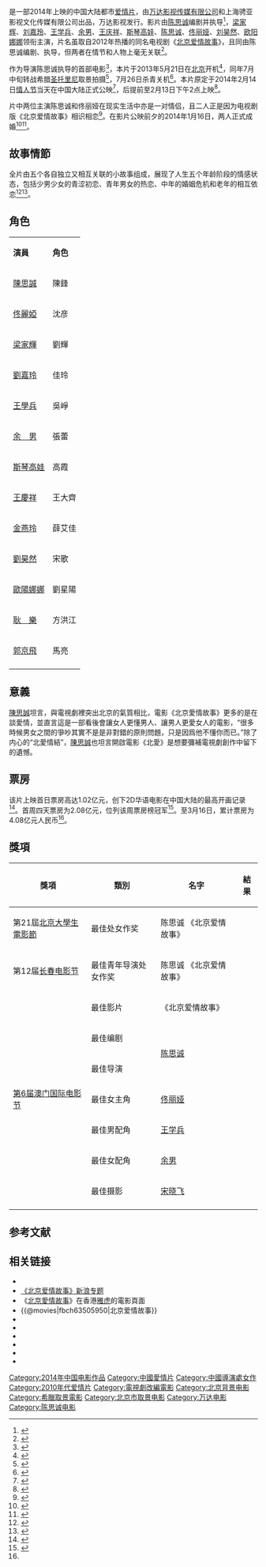{{Otheruses|subject=2014年上映的中国大陆电影|other=其他同名条目|北京爱情故事}}
{{Infobox Film
| name          = 北京爱情故事
| original_name = ''Beijing Love Story''
| image         = Beijing Love Story (film).jpg
| caption       = 中国大陆海报
| sec-title     = 用爱情打败现实，用故事温暖城市
| director      = [[陈思诚|陈思诚]]
| producer      = [[邝文伟|邝文伟]]、郑剑锋
| producer_2    = 李亚平
| writer        = 陈思诚
| starring      = {{Unbulleted list|[[梁家辉|梁家辉]]|[[刘嘉玲|刘嘉玲]]|[[王学兵|王学兵]]|[[余男|余男]]|[[王庆祥|王庆祥]]|[[斯琴高娃|斯琴高娃]]|[[陈思诚|陈思诚]]|[[佟丽娅|佟丽娅]]|[[刘昊然|刘昊然]]|[[欧阳娜娜|欧阳娜娜]]}}
| music         = 董冬冬
| endtheme      = 小柯《北京爱情》
| cinematography = 宋晓飞
| editing       = 屠亦然
| studio        = [[北京万达文化产业集团|万达影视]]、骋亚影视
| runtime       = 121分钟
| country       = {{中國大陸電影產地}}
| language      = [[普通话|普通话]]
| released      = {{Film date|2014|2|13|}}{{flagicon|CHN}}<br>{{Film date|2014|2|14}}{{flagicon|US}}<ref>{{cite news | title=《北京爱情故事》情人节登陆北美主流影院 | url=http://www.chinanews.com/yl/2014/02-13/5834092.shtml | newspaper=[[中新网|中新网]] | date=2014-02-13 | accessdate=2014-08-17 | archive-date=2014-08-19 | archive-url=https://web.archive.org/web/20140819085234/http://www.chinanews.com/yl/2014/02-13/5834092.shtml | dead-url=no }}</ref><br>
{{Film date|2014|2|20}}{{flagicon|MYS}}<br>{{Film date|2014|3|20}}{{flagicon|HK}}<ref>{{cite web | title=tube 電影 北京愛情故事 | url=http://tube.hk/ch/movie/2014/北京愛情故事 | publisher=tube | access-date=2022-06-08 | archive-date=2022-03-08 | archive-url=https://web.archive.org/web/20220308185253/https://tube.hk/ch/movie/2014/%E5%8C%97%E4%BA%AC%E6%84%9B%E6%83%85%E6%95%85%E4%BA%8B }}</ref>
| distributor   =万达影视
| sarft_id      = {{SARFT|故|2013|606}}
| budget        = [[CNY|CNY]] ¥3000万<ref>{{cite news | title=王健林上海演讲详解万达文化产业 | url=http://www.wanda.cn/2014/focus_0415/27825.html | newspaper=万达集团官网 | date=2014-04-15 | accessdate=2014-08-17 | archive-date=2014-07-02 | archive-url=https://web.archive.org/web/20140702021150/http://www.wanda.cn/2014/focus_0415/27825.html | dead-url=no }}</ref>+1500万<ref>{{cite news | title=伯乐电影沙龙揭秘：《北爱》1天1亿如何炼成 | url=http://marketing.entgroup.cn/1919828.shtml | newspaper=艺恩网 | date=2014-03-19 | access-date=2014-08-17 | archive-url=https://web.archive.org/web/20140819085000/http://marketing.entgroup.cn/1919828.shtml | archive-date=2014-08-19 | dead-url=yes }}</ref>
| gross         = CNY ¥4.0829亿<ref name=gross>{{cite web | title=中国电影报2014年3月18日新浪微博 | url=http://weibo.com/2304129841/ABxEHB8RO | date=2014-03-18 | accessdate=2014-03-25 | archive-date=2014-03-22 | archive-url=https://web.archive.org/web/20140322104335/http://www.weibo.com/2304129841/ABxEHB8RO | dead-url=no }}</ref>（中国大陆）
}}

{{Engname|《北京爱情故事》|''Beijing Love Story''}}是一部2014年上映的中国大陆都市[[爱情片|爱情片]]，由[[万达影视传媒有限公司|万达影视传媒有限公司]]和上海骋亚影视文化传媒有限公司出品，万达影视发行。影片由[[陈思诚|陈思诚]]编剧并执导<ref>{{cite news |title=“北京爱情故事”剧终！陈思诚的百亿票房，佟丽娅能分到多少 |url=http://finance.ce.cn/stock/gsgdbd/202105/20/t20210520_36575912.shtml |accessdate=2021-12-22 |work=中国经济网——国家经济门户 |archive-date=2021-12-22 |archive-url=https://web.archive.org/web/20211222065602/http://finance.ce.cn/stock/gsgdbd/202105/20/t20210520_36575912.shtml }}</ref>，[[梁家辉|梁家辉]]、[[刘嘉玲|刘嘉玲]]、[[王学兵|王学兵]]、[[余男|余男]]、[[王庆祥|王庆祥]]、[[斯琴高娃|斯琴高娃]]、[[陈思诚|陈思诚]]、[[佟丽娅|佟丽娅]]、[[刘昊然|刘昊然]]、[[欧阳娜娜|欧阳娜娜]]领衔主演，片名虽取自2012年热播的同名电视剧《[[北京爱情故事_(2012年电视剧)|北京爱情故事]]》，且同由陈思诚编剧、执导，但两者在情节和人物上毫无关联<ref>{{cite news | title=陈思诚拍电影版《北爱》 与佟丽娅好事近 | url=http://ent.sina.com.cn/m/c/2013-11-20/07354045938.shtml | newspaper=[[新浪|新浪娱乐]] | date=2013-11-20 | accessdate=2014-08-17 | archive-date=2014-07-30 | archive-url=https://web.archive.org/web/20140730031645/http://ent.sina.com.cn/m/c/2013-11-20/07354045938.shtml | dead-url=no }}</ref>。

作为导演陈思诚执导的首部电影<ref>{{cite news |title=陈思诚自编自演年代剧《远大前程》-新华网 |url=http://www.xinhuanet.com/local/2018-03/27/c_1122599783.htm |accessdate=2021-12-22 |work=新华网 |archive-date=2021-01-16 |archive-url=https://web.archive.org/web/20210116155824/http://www.xinhuanet.com/local/2018-03/27/c_1122599783.htm }}</ref>，本片于2013年5月21日在[[北京|北京]]开机<ref>{{cite web | title=孔二狗2013年5月20日新浪微博 | url=http://weibo.com/1645826702/zxBUI3Cve | date=2013-05-20}}</ref>，同年7月中旬转战希腊[[圣托里尼|圣托里尼]]取景拍摄<ref>{{cite news | title=《北爱》曝希腊特辑 梁家辉刘嘉玲上演偷情之旅 | url=http://yule.sohu.com/20131211/n391608214.shtml | newspaper=[[搜狐娱乐|搜狐娱乐]] | date=2013-12-11 | accessdate=2014-08-17 | archive-date=2014-08-19 | archive-url=https://web.archive.org/web/20140819085901/http://yule.sohu.com/20131211/n391608214.shtml | dead-url=no }}</ref>，7月26日杀青关机<ref>{{cite web | title=北京爱情故事电影版吧2013年7月29日新浪微博 | url=http://weibo.com/3176128444/A2fAu3grQ | date=2013-07-29}}</ref>。本片原定于2014年2月14日[[情人节|情人节]]当天在中国大陆正式公映<ref>{{cite news | title=《北爱》定档2.14 陈思诚佟丽娅续情缘 | url=http://ent.sina.com.cn/m/c/2013-08-06/17343981595.shtml | newspaper=新浪娱乐 | date=2013-08-06 | accessdate=2014-08-17 | archive-date=2014-08-19 | archive-url=https://web.archive.org/web/20140819125602/http://ent.sina.com.cn/m/c/2013-08-06/17343981595.shtml | dead-url=no }}</ref>，后提前至2月13日下午2点上映<ref>{{cite news | title=《北爱》提档13日公映 为你用爱取暖 | url=http://ent.sina.com.cn/m/c/2014-02-12/22564095363.shtml | newspaper=新浪娱乐 | date=2014-02-12 | accessdate=2014-02-13 | archive-date=2014-02-22 | archive-url=https://web.archive.org/web/20140222070514/http://ent.sina.com.cn/m/c/2014-02-12/22564095363.shtml | dead-url=no }}</ref>。

片中两位主演陈思诚和佟丽娅在现实生活中亦是一对情侣，且二人正是因为电视剧版《北京爱情故事》相识相恋<ref>{{cite news |title=电影《北京爱情故事》陈思诚佟丽娅 文艺屌丝献礼女神 |url=https://tv.cctv.com/2013/12/26/VIDE1388041383553241.shtml |accessdate=2021-12-22 |work=CCTV.com |archive-date=2021-12-22 |archive-url=https://web.archive.org/web/20211222070036/https://tv.cctv.com/2013/12/26/VIDE1388041383553241.shtml }}</ref>。在影片公映前夕的2014年1月16日，两人正式成婚<ref>{{cite news | title=陈思诚佟丽娅大溪地办奢华婚礼 被曝花费1500万 | url=http://ent.qq.com/a/20140117/000508.htm | newspaper=[[腾讯娱乐|腾讯娱乐]] | date=2014-01-17 | accessdate=2014-02-13 | archive-date=2014-01-19 | archive-url=https://web.archive.org/web/20140119101358/http://ent.qq.com/a/20140117/000508.htm | dead-url=no }}</ref><ref>{{cite news |title=佟丽娅陈思诚定制8.8克拉婚戒 因《北爱》擦出火花--文化--人民网 |url=http://culture.people.com.cn/n/2014/0117/c172318-24149248.html |accessdate=2021-12-22 |work=人民网 |archive-date=2015-05-09 |archive-url=https://web.archive.org/web/20150509130401/http://culture.people.com.cn/n/2014/0117/c172318-24149248.html }}</ref>。

== 故事情節 ==
全片由五个各自独立又相互关联的小故事组成，展现了人生五个年龄阶段的情感状态，包括少男少女的青涩初恋、青年男女的热恋、中年的婚姻危机和老年的相互依恋<ref>{{cite news |title=陈思诚谈影版"北爱"与剧版不同:电影版是全新创作-中新网 |url=https://www.chinanews.com.cn/yl/2014/02-21/5868919.shtml |accessdate=2021-12-22 |work=中国新闻网 |archive-date=2021-12-22 |archive-url=https://web.archive.org/web/20211222070626/https://www.chinanews.com.cn/yl/2014/02-21/5868919.shtml }}</ref><ref>{{cite news | title=《北爱》曝预告 男人花聚首金句频出 | url=http://ent.sina.com.cn/m/c/2014-01-06/18094075949.shtml | newspaper=新浪娱乐 | date=2014-01-06 | accessdate=2014-08-17 | archive-date=2014-08-19 | archive-url=https://web.archive.org/web/20140819125845/http://ent.sina.com.cn/m/c/2014-01-06/18094075949.shtml | dead-url=no }}</ref>。

== 角色 ==
{|class="wikitable"
|- style="background:cornflowerblue; color:white" align=center
|'''演員'''||'''角色'''
|-
|[[陳思誠|陳思誠]] || 陳鋒
|-
|[[佟麗婭|佟麗婭]] || 沈彦
|-
|[[梁家輝|梁家輝]] || 劉輝
|-
|[[劉嘉玲|劉嘉玲]] || 佳玲
|-
|[[王學兵|王學兵]] || 吳崢
|-
|[[余男|余　男]] || 張蕾
|-
|[[斯琴高娃|斯琴高娃]] || 高霞
|-
|[[王慶祥|王慶祥]] || 王大齊
|-
|[[金燕玲|金燕玲]] || 薛艾佳
|-
|[[劉昊然|劉昊然]] || 宋歌
|-
|[[歐陽娜娜|歐陽娜娜]] || 劉星陽
|-
|[[耿樂|耿　樂]] || 方洪江
|-
|[[郭京飛|郭京飛]] || 馬亮
|-
|}

== 意義 ==
[[陳思誠|陳思誠]]坦言，與電視劇裡突出北京的氣質相比，電影《北京愛情故事》更多的是在談愛情，並直言這是一部看後會讓女人更懂男人、讓男人更愛女人的電影，“很多時候男女之間的爭吵其實不是是非對錯的原則問題，只是因爲他不懂你而已。”除了内心的“北愛情結”，[[陳思誠|陳思誠]]也坦言開啟電影《北愛》是想要彌補電視劇創作中留下的遺憾。
== 票房 ==
该片上映首日票房高达1.02亿元，创下2D华语电影在中国大陆的最高开画记录<ref>{{cite news | title=《北爱》首日票房1.02亿连破五项纪录 | url=http://ent.sina.com.cn/m/c/2014-02-15/00534096802.shtml | newspaper=新浪娱乐 | date=2014-02-15 | accessdate=2014-03-25 | archive-date=2014-02-22 | archive-url=https://web.archive.org/web/20140222100458/http://ent.sina.com.cn/m/c/2014-02-15/00534096802.shtml | dead-url=no }}</ref>。首周四天票房为2.08亿元，位列该周票房榜冠军<ref>{{cite web | title=中国电影报2014年2月18日新浪微博 | url=http://weibo.com/2304129841/AxhMOuBPP | date=2014-02-18 | accessdate=2014-03-25 | archive-date=2014-02-25 | archive-url=https://web.archive.org/web/20140225090519/http://www.weibo.com/2304129841/AxhMOuBPP | dead-url=no }}</ref>。至3月16日，累计票房为4.08亿元人民币<ref name=gross/>。

{{start box}}
{{succession prize box|《[[大鬧天宮_(2014年電影)|大鬧天宮]]》|《[[霍比特人2：史矛革荒漠|霍比特人2：史矛革荒漠]]》|{{flagicon|CHN}}[[2014年中国内地一周票房冠军|2014年中国内地一周票房冠军]]|第7周<small>（2月10日—2月16日）</small>}}
{{end box}}

== 獎項 ==
{| class="wikitable" style="font-size: 100%;"
|-
! 獎項
! 類別
! 名字
! 結果
|-	
| rowspan="1"|第21屆[[北京大學生電影節|北京大學生電影節]]
| 最佳处女作奖
| 陈思诚 《北京爱情故事》
|{{won}}
|-
| rowspan="1"|第12届[[长春电影节|长春电影节]]
| 最佳青年导演处女作奖
| 陈思诚 《北京爱情故事》
|{{won}}
|- 
|rowspan="7"|[[第6届澳门国际电影节|第6届澳门国际电影节]]
|最佳影片
|《北京爱情故事》
|{{nom}}
|-
| 最佳编剧
| rowspan="2"|[[陈思诚|陈思诚]]
| {{nom}}
|-
| 最佳导演
| {{nom}}
|-
| 最佳女主角
| [[佟丽娅|佟丽娅]]
| {{nom}}
|-
| 最佳男配角
| [[王学兵|王学兵]]
| {{nom}}
|-
| 最佳女配角
| [[余男|余男]]
| {{nom}}
|-
| 最佳摄影
| [[宋晓飞|宋晓飞]]
| {{nom}}
|-
|}

== 参考文献 ==
{{reflist|2}}

== 相关链接 ==
* {{Sinaweibo|beijingaiqinggushi|北京爱情故事}}
* [http://ent.sina.com.cn/f/m/bjlsm/ 《北京爱情故事》新浪专题]{{Wayback|url=http://ent.sina.com.cn/f/m/bjlsm/ |date=20140209085001 }}
*《[https://hk.movies.yahoo.net/movie/details/22988-北京愛情故事 北京愛情故事]{{Wayback|url=https://hk.movies.yahoo.net/movie/details/22988-%E5%8C%97%E4%BA%AC%E6%84%9B%E6%83%85%E6%95%85%E4%BA%8B |date=20140306155551 }}》在香港[[雅虎|雅虎]]的電影頁面{{zh-hk}}
*{{@movies|fbch63505950|北京爱情故事}}
*{{hkmdb title|16511|北京爱情故事}}
*{{Mtime|205122|北京爱情故事}}
*{{douban|title=北京爱情故事}}
*{{rotten-tomatoes|beijing_love_story|北京爱情故事}}
*{{Amg movie|594561|北京爱情故事}}
*{{imdb title|3505950|北京爱情故事}}


{{電視節目的變遷
|電視台={{SIN}} [[新傳媒8頻道|新傳媒8頻道]]
|播放檔次=周六影院 星期六 22:30 - 00:30
|節目名稱= 北京爱情故事（华语版）<br/>（2020年12月26日）
|上一節目= [[L风暴|L风暴]]（华语版）<br/>（2020年12月19日）
|下一節目= [[赌城风云3|赌城风云3]]（重播）<br/>（华语版）<br/>（2021年1月2日）<hr>[[叶问3|叶问3]]<br/>（2021年1月9日）
}}

{{DEFAULTSORT:BEI北}}
[[Category:2014年中国电影作品|Category:2014年中国电影作品]]
[[Category:中國愛情片|Category:中國愛情片]]
[[Category:中國導演處女作|Category:中國導演處女作]]
[[Category:2010年代爱情片|Category:2010年代爱情片]]
[[Category:電視劇改編電影|Category:電視劇改編電影]]
[[Category:北京背景电影|Category:北京背景电影]]
[[Category:希臘取景電影|Category:希臘取景電影]]
[[Category:北京市取景电影|Category:北京市取景电影]]
[[Category:万达电影|Category:万达电影]]
[[Category:陈思诚电影|Category:陈思诚电影]]